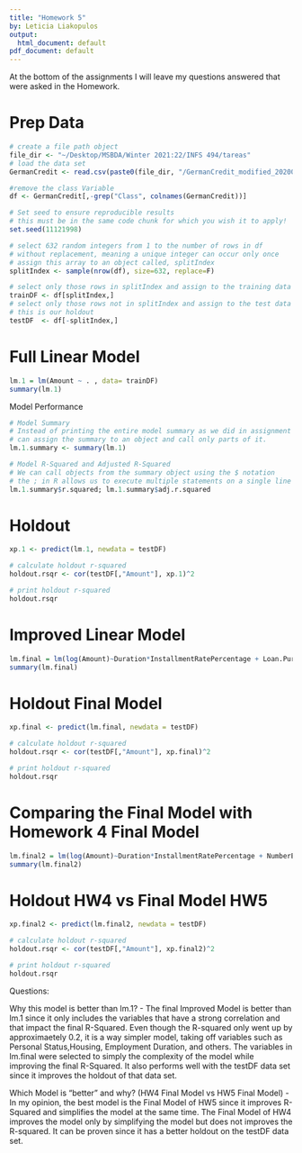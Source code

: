 ```yaml
---
title: "Homework 5"
by: Leticia Liakopulos
output:
  html_document: default
pdf_document: default
---  
```


At the bottom of the assignments I will leave my questions answered that were asked in the Homework.


# Prep Data
```r
# create a file path object  
file_dir <- "~/Desktop/MSBDA/Winter 2021:22/INFS 494/tareas" 
# load the data set
GermanCredit <- read.csv(paste0(file_dir, "/GermanCredit_modified_202003.csv"), stringsAsFactors = TRUE)
```
  
```r
#remove the class Variable
df <- GermanCredit[,-grep("Class", colnames(GermanCredit))]
```

```r
# Set seed to ensure reproducible results
# this must be in the same code chunk for which you wish it to apply!
set.seed(11121998)

# select 632 random integers from 1 to the number of rows in df
# without replacement, meaning a unique integer can occur only once
# assign this array to an object called, splitIndex
splitIndex <- sample(nrow(df), size=632, replace=F)

# select only those rows in splitIndex and assign to the training data frame
trainDF <- df[splitIndex,]
# select only those rows not in splitIndex and assign to the test data frame
# this is our holdout
testDF  <- df[-splitIndex,]
```

# Full Linear Model
```r
lm.1 = lm(Amount ~ . , data= trainDF)
summary(lm.1)
```

Model Performance
```r
# Model Summary  
# Instead of printing the entire model summary as we did in assignment 2, we 
# can assign the summary to an object and call only parts of it.  
lm.1.summary <- summary(lm.1)

# Model R-Squared and Adjusted R-Squared  
# We can call objects from the summary object using the $ notation  
# the ; in R allows us to execute multiple statements on a single line
lm.1.summary$r.squared; lm.1.summary$adj.r.squared
```

# Holdout
```r
xp.1 <- predict(lm.1, newdata = testDF)
```


```r
# calculate holdout r-squared
holdout.rsqr <- cor(testDF[,"Amount"], xp.1)^2  

# print holdout r-squared
holdout.rsqr
```

# Improved Linear Model
```r
lm.final = lm(log(Amount)~Duration*InstallmentRatePercentage + Loan.Purpose + Checking.Status*Credit.History + Job.Type*Age + Savings.Bonds, data = trainDF)
summary(lm.final)
```

# Holdout Final Model
```r
xp.final <- predict(lm.final, newdata = testDF)
```

```r
# calculate holdout r-squared
holdout.rsqr <- cor(testDF[,"Amount"], xp.final)^2  

# print holdout r-squared
holdout.rsqr
```

# Comparing the Final Model with Homework 4 Final Model
```r
lm.final2 = lm(log(Amount)~Duration*InstallmentRatePercentage + NumberExistingCredits + Age +Checking.Status+ Credit.History , data =trainDF )
summary(lm.final2)
```

# Holdout HW4 vs Final Model HW5
```r
xp.final2 <- predict(lm.final2, newdata = testDF)
```

```r
# calculate holdout r-squared
holdout.rsqr <- cor(testDF[,"Amount"], xp.final2)^2  

# print holdout r-squared
holdout.rsqr
```

Questions:

Why this model is better than lm.1?
- The final Improved Model is better than lm.1 since it only includes the variables that have a strong correlation and that impact the final R-Squared. Even though the R-squared only went up by approximaetely 0.2, it is a way simpler model, taking off variables such as Personal Status,Housing, Employment Duration, and others. The variables in lm.final were selected to simply the complexity of the model while improving the final R-Squared. It also performs well with the testDF data set since it improves the holdout of that data set.

Which Model is "better" and why? (HW4 Final Model vs HW5 Final Model)
-In my opinion, the best model is the Final Model of HW5 since it improves R-Squared and simplifies the model at the same time. The Final Model of HW4 improves the model only by simplifying the model but does not improves the R-squared. It can be proven since it has a better holdout on the testDF data set.




